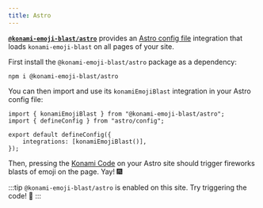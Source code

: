 ```yaml
---
title: Astro
---
```


**[`@konami-emoji-blast/astro`](https://www.npmjs.com/package/@konami-emoji-blast/astro)** provides an [Astro config file](https://docs.astro.build/en/guides/configuring-astro) integration that loads `konami-emoji-blast` on all pages of your site.

First install the `@konami-emoji-blast/astro` package as a dependency:

```shell
npm i @konami-emoji-blast/astro
```

You can then import and use its `konamiEmojiBlast` integration in your Astro config file:

```tsx
import { konamiEmojiBlast } from "@konami-emoji-blast/astro";
import { defineConfig } from "astro/config";

export default defineConfig({
	integrations: [konamiEmojiBlast()],
});
```

Then, pressing the [Konami Code](https://en.wikipedia.org/wiki/Konami_Code) on your Astro site should trigger fireworks blasts of emoji on the page.
Yay! 🎆

:::tip
`@konami-emoji-blast/astro` is enabled on this site.
Try triggering the code! 🎇
:::
